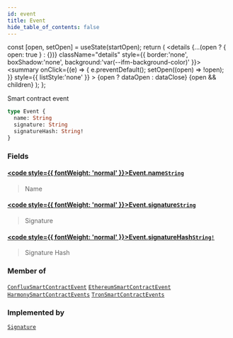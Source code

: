 ```yaml
---
id: event
title: Event
hide_table_of_contents: false
---
```







  const [open, setOpen] = useState(startOpen);
  return (
    <details {...(open ? { open: true } : {})} className="details" style={{ border:'none', boxShadow:'none', background:'var(--ifm-background-color)' }}>
      <summary
        onClick={(e) => {
          e.preventDefault();
          setOpen((open) => !open);
        }}
        style={{ listStyle:'none' }}
      >
      {open ? dataOpen : dataClose}
      </summary>
      {open && children}
    </details>
  );
};








Smart contract event


```graphql
type Event {
  name: String
  signature: String
  signatureHash: String!
}
```




### Fields

#### [<code style={{ fontWeight: 'normal' }}>Event.<b>name</b></code>](#)<Bullet />[`String`](/docs/v1/graphql-reference/scalars/string) <Badge class="badge badge--secondary" text="scalar"/> 
> 
> 
> Name
> 

#### [<code style={{ fontWeight: 'normal' }}>Event.<b>signature</b></code>](#)<Bullet />[`String`](/docs/v1/graphql-reference/scalars/string) <Badge class="badge badge--secondary" text="scalar"/> 
> 
> 
> Signature
> 

#### [<code style={{ fontWeight: 'normal' }}>Event.<b>signatureHash</b></code>](#)<Bullet />[`String!`](/docs/v1/graphql-reference/scalars/string) <Badge class="badge badge--secondary" text="non-null"/> <Badge class="badge badge--secondary" text="scalar"/> 
> 
> 
> Signature Hash
> 



### Member of

[`ConfluxSmartContractEvent`](/docs/v1/graphql-reference/objects/conflux-smart-contract-event)  <Badge class="secondary" text="object"/><Bullet />[`EthereumSmartContractEvent`](/docs/v1/graphql-reference/objects/ethereum-smart-contract-event)  <Badge class="secondary" text="object"/><Bullet />[`HarmonySmartContractEvents`](/docs/v1/graphql-reference/objects/harmony-smart-contract-events)  <Badge class="secondary" text="object"/><Bullet />[`TronSmartContractEvents`](/docs/v1/graphql-reference/objects/tron-smart-contract-events)  <Badge class="secondary" text="object"/>

### Implemented by

[`Signature`](/docs/v1/graphql-reference/unions/signature)  <Badge class="secondary" text="union"/>

